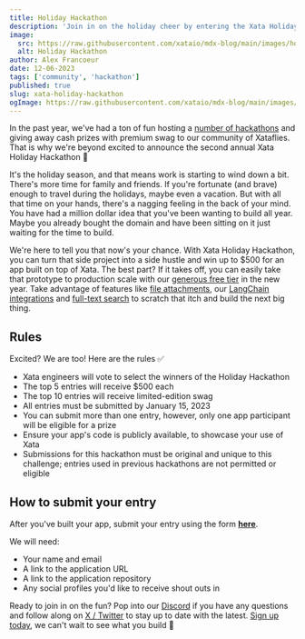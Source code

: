 ```yaml
---
title: Holiday Hackathon
description: 'Join in on the holiday cheer by entering the Xata Holiday Hackathon!'
image:
  src: https://raw.githubusercontent.com/xataio/mdx-blog/main/images/holiday-hackathon.jpeg
  alt: Holiday Hackathon
author: Alex Francoeur
date: 12-06-2023
tags: ['community', 'hackathon']
published: true
slug: xata-holiday-hackathon
ogImage: https://raw.githubusercontent.com/xataio/mdx-blog/main/images/holiday-hackathon.jpeg
---
```


In the past year, we've had a ton of fun hosting a [number of hackathons](https://xata.io/blog/tags/hackathon) and giving away cash prizes with premium swag to our community of Xataflies. That is why we're beyond excited to announce the second annual Xata Holiday Hackathon 🎉

It's the holiday season, and that means work is starting to wind down a bit. There's more time for family and friends. If you're fortunate (and brave) enough to travel during the holidays, maybe even a vacation. But with all that time on your hands, there's a nagging feeling in the back of your mind. You have had a million dollar idea that you've been wanting to build all year. Maybe you already bought the domain and have been sitting on it just waiting for the time to build.

We're here to tell you that now's your chance. With Xata Holiday Hackathon, you can turn that side project into a side hustle and win up to $500 for an app built on top of Xata. The best part? If it takes off, you can easily take that prototype to production scale with our [generous free tier](https://xata.io/pricing) in the new year. Take advantage of features like [file attachments](https://xata.io/docs/concepts/file-attachments), our [LangChain integrations](https://xata.io/docs/integrations/langchain) and [full-text search](https://xata.io/docs/sdk/search) to scratch that itch and build the next big thing.

## Rules

Excited? We are too! Here are the rules ✅

- Xata engineers will vote to select the winners of the Holiday Hackathon
- The top 5 entries will receive $500 each
- The top 10 entries will receive limited-edition swag
- All entries must be submitted by January 15, 2023
- You can submit more than one entry, however, only one app participant will be eligible for a prize
- Ensure your app's code is publicly available, to showcase your use of Xata
- Submissions for this hackathon must be original and unique to this challenge; entries used in previous hackathons are not permitted or eligible

## How to submit your entry

After you've built your app, submit your entry using the form **[here](https://5i8caik7lja.typeform.com/to/LkVQJqvY)**.

We will need:

- Your name and email
- A link to the application URL
- A link to the application repository
- Any social profiles you'd like to receive shout outs in

Ready to join in on the fun? Pop into our [Discord](https://xata.io/discord) if you have any questions and follow along on [X / Twitter](https://twitter.com/xata) to stay up to date with the latest. [Sign up today](https://app.xata.io/signin?mode=signup), we can't wait to see what you build 🦋
